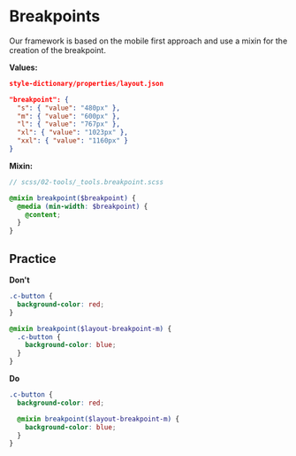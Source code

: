 <Meta title='1.Docs|11-Breakpoints'/>

# Breakpoints
Our framework is based on the mobile first approach and use a mixin for the creation of the breakpoint.

**Values:**
```json
style-dictionary/properties/layout.json

"breakpoint": {
  "s": { "value": "480px" },
  "m": { "value": "600px" },
  "l": { "value": "767px" },
  "xl": { "value": "1023px" },
  "xxl": { "value": "1160px" }
}
```

**Mixin:**
```scss
// scss/02-tools/_tools.breakpoint.scss

@mixin breakpoint($breakpoint) {
  @media (min-width: $breakpoint) {
    @content;
  }
}
```

## Practice
**Don't**
````scss
.c-button {
  background-color: red;
}

@mixin breakpoint($layout-breakpoint-m) {
  .c-button {
    background-color: blue;
  }
}
````

**Do**
````scss
.c-button {
  background-color: red;

  @mixin breakpoint($layout-breakpoint-m) {
    background-color: blue;
  }
}
````